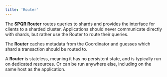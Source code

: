 ```yaml
---
title: 'Router'
---
```


The **SPQR Router** routes queries to shards and provides the interface for clients to a sharded cluster. Applications should never communicate directly with shards, but rather use the Router to route their queries.

The **Router** caches metadata from the Coordinator and guesses which shard a transaction should be routed to.

A **Router** is stateless, meaning it has no persistent state, and is typically run on dedicated resources. Or can be run anywhere else, including on the same host as the application.
